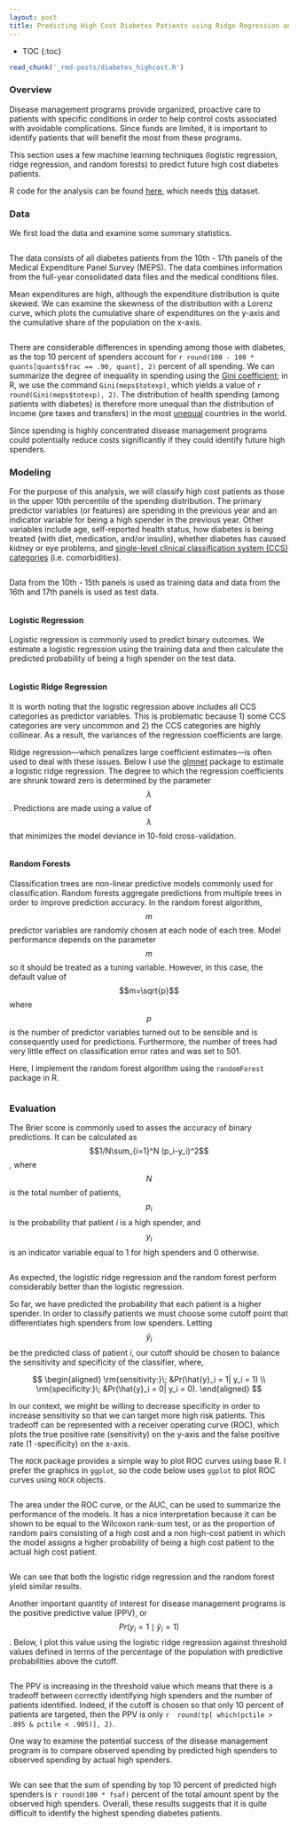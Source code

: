 ```yaml
---
layout: post
title: Predicting High Cost Diabetes Patients using Ridge Regression and Random Forests
---
```

* TOC
{:toc}
```r
read_chunk('_rmd-posts/diabetes_highcost.R')
```

### Overview
Disease management programs provide organized, proactive care to patients with specific conditions in order to help control costs associated with avoidable complications. Since funds are limited, it is important to identify patients that will benefit the most from these programs.

This section uses a few machine learning techniques (logistic regression, ridge regression, and random forests) to predict future high cost diabetes patients.

R code for the analysis can be found [here](https://raw.githubusercontent.com/dincerti/dincerti.github.io/master/_rmd-posts/diabetes_highcost.R), which needs [this]({{site.url}}/data/mepsdiab.csv) dataset.

### Data
We first load the data and examine some summary statistics.
```r
```
The data consists of all diabetes patients from the 10th - 17th panels of the Medical Expenditure Panel Survey (MEPS). The data combines information from the full-year consolidated data files and the medical conditions files.

Mean expenditures are high, although the expenditure distribution is quite skewed. We can examine the skewness of the distribution with a Lorenz curve, which plots the cumulative share of expenditures on the y-axis and the cumulative share of the population on the x-axis.  
```r
```
There are considerable differences in spending among those with diabetes, as the top 10 percent of spenders account for `r round(100 - 100 * quants[quants$frac == .90, quant], 2)` percent of all spending. We can summarize the degree of inequality in spending using the [Gini coefficient](https://en.wikipedia.org/wiki/Gini_coefficient); in R, we use the command `Gini(meps$totexp)`, which yields a value of `r round(Gini(meps$totexp), 2)`. The distribution of health spending (among patients with diabetes) is therefore more unequal than the distribution of income (pre taxes and transfers) in the most [unequal](https://en.wikipedia.org/wiki/List_of_countries_by_income_equality) countries in the world.

Since spending is highly concentrated disease management programs could potentially reduce costs significantly if they could identify future high spenders.

### Modeling 
For the purpose of this analysis, we will classify high cost patients as those in the upper 10th percentile of the spending distribution. The primary predictor variables (or features) are spending in the previous year and an indicator variable for being a high spender in the previous year. Other variables include age, self-reported health status, how diabetes is being treated (with diet, medication, and/or insulin), whether diabetes has caused kidney or eye problems, and [single-level clinical classification system (CCS) categories](https://www.hcup-us.ahrq.gov/toolssoftware/ccs/CCSUsersGuide.pdf) (i.e. comorbidities). 
```r
```
Data from the 10th - 15th panels is used as training data and data from the 16th and 17th panels is used as test data. 
```r
```
#### Logistic Regression
Logistic regression is commonly used to predict binary outcomes. We estimate a logistic regression using the training data and then calculate the predicted probability of being a high spender on the test data.
```r
```
#### Logistic Ridge Regression
It is worth noting that the logistic regression above includes all CCS categories as predictor variables. This is problematic because 1) some CCS categories are very uncommon and 2) the CCS categories are highly collinear. As a result, the variances of the regression coefficients are large.

Ridge regression---which penalizes large coefficient estimates---is often used to deal with these issues. Below I use the [glmnet](https://web.stanford.edu/~hastie/glmnet/glmnet_alpha.html) package to estimate a logistic ridge regression. The degree to which the regression coefficients are shrunk toward zero is determined by the parameter $$\lambda$$. Predictions are made using a value of $$\lambda$$ that minimizes the model deviance in 10-fold cross-validation.
```r
```
#### Random Forests
Classification trees are non-linear predictive models commonly used for classification. Random forests aggregate predictions from multiple trees in order to improve prediction accuracy. In the random forest algorithm, $$m$$ predictor variables are randomly chosen at each node of each tree. Model performance depends on the parameter $$m$$ so it should be treated as a tuning variable. However, in this case, the default value of $$m=\sqrt{p}$$ where $$p$$ is the number of predictor variables turned out to be sensible and is consequently used for predictions. Furthermore, the number of trees had very little effect on classification error rates and was set to 501. 

Here, I implement the random forest algorithm using the `randomForest` package in R.
```r
```

### Evaluation
The Brier score is commonly used to asses the accuracy of binary predictions. It can be calculated as $$1/N\sum_{i=1}^N (p_i-y_i)^2$$, where $$N$$ is the total number of patients, $$p_i$$ is the probability that patient $i$ is a high spender, and $$y_i$$ is an indicator variable equal to 1 for high spenders and 0 otherwise.
```r
```
As expected, the logistic ridge regression and the random forest perform considerably better than the logistic regression. 

So far, we have predicted the probability that each patient is a higher spender. In order to classify patients we must choose some cutoff point that differentiates high spenders from low spenders. Letting $$\hat{y}_i$$ be the predicted class of patient $i$, our cutoff should be chosen to balance the sensitivity and specificity of the classifier, where,

$$
\begin{aligned}
\rm{sensitivity:}\; &Pr(\hat{y}_i = 1| y_i = 1) \\
\rm{specificity:}\; &Pr(\hat{y}_i = 0| y_i = 0). 
\end{aligned}
$$

In our context, we might be willing to decrease specificity in order to increase sensitivity so that we can target more high risk patients. This tradeoff can be represented with a receiver operating curve (ROC), which plots the true positive rate (sensitivity) on the y-axis and the false positive rate (1 -specificity) on the x-axis.

The `ROCR` package provides a simple way to plot ROC curves using base R. I prefer the graphics in `ggplot`, so the code below uses `ggplot` to plot ROC curves using `ROCR` objects.

```r
```
The area under the ROC curve, or the AUC, can be used to summarize the performance of the models. It has a nice interpretation because it can be shown to be equal to the Wilcoxon rank-sum test, or as the proportion of random pairs consisting of a high cost and a non high-cost patient in which the model assigns a higher probability of being a high cost patient to the actual high cost patient.
```r
```
We can see that both the logistic ridge regression and the random forest yield similar results.

Another important quantity of interest for disease management programs is the positive predictive value (PPV), or $$Pr(y_i=1 \mid \hat{y}_i =1)$$. Below, I plot this value using the logistic ridge regression against threshold values defined in terms of the percentage of the population with predictive probabilities above the cutoff.
```r
```
The PPV is increasing in the threshold value which means that there is a tradeoff between correctly identifying high spenders and the number of patients identified. Indeed, if the cutoff is chosen so that only 10 percent of patients are targeted, then the PPV is only `r  round(tp[ which(pctile > .895 & pctile < .905)], 2)`. 

One way to examine the potential success of the disease management program is to compare observed spending by predicted high spenders to observed spending by actual high spenders.
```r
```
We can see that the sum of spending by top 10 percent of predicted high spenders is `r round(100 * fsaf)` percent of the total amount spent by the observed high spenders. Overall, these results suggests that it is quite difficult to identify the highest spending diabetes patients.


